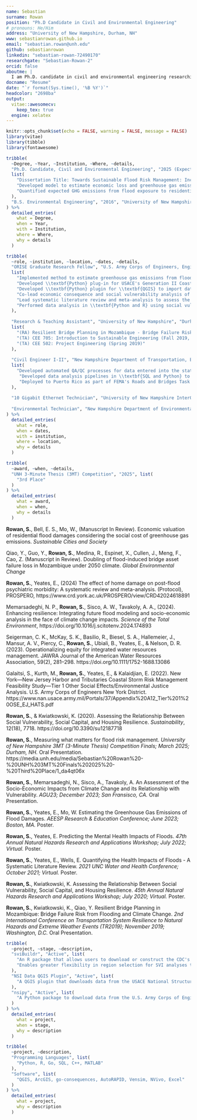 ```yaml
---
name: Sebastian
surname: Rowan
position: "Ph.D Candidate in Civil and Environmental Engineering"
# pronouns: He/Him
address: "University of New Hampshire, Durham, NH"
www: sebastianrowan.github.io
email: "sebastian.rowan@unh.edu"
github: sebastianrowan
linkedin: "sebastian-rowan-72490170"
researchgate: "Sebastian-Rowan-2"
orcid: false
aboutme: |
  I am Ph.D. candidate in civil and environmental engineering researching the impacts of flood events and climate change on people and communities. The goal of my research is to develop a more comprehensive understanding of the risks posed by floods to enable the development of mitigation efforts that prioritize long-term sustainability and community well-being.
docname: "Resume"
date: "`r format(Sys.time(), '%B %Y')`"
headcolor: "2698ba"
output:
  vitae::awesomecv:
    keep_tex: true
  engine: xelatex
---
```


```r
knitr::opts_chunk$set(echo = FALSE, warning = FALSE, message = FALSE)
library(vitae)
library(tibble)
library(fontawesome)
```

<!-- Alternative education icon
\hypertarget{education}{%
\section{\faUniversity~Education}\label{education}}
-->

<!-- \hypertarget{educ}{% -->
\section{\faGraduationCap~Education}\label{education}

```r
tribble(
  ~Degree, ~Year, ~Institution, ~Where, ~details,
  "Ph.D. Candidate, Civil and Environmental Engineering", "2025 (Expected)", "University of New Hampshire", "Durham, New Hampshire",
  list(
    "Dissertation Title: Towards Sustainable Flood Risk Management: Incorporating Uncertainty and Environmental Impacts", 
    "Developed model to estimate economic loss and greenhouse gas emissions from flood exposure to residential buildings using component-level fragility estimates in a \\textbf{Python-based} Monte-Carlo simulation",
    "Quantified expected GHG emissions from flood exposure to residential buildings under current and future climate projections in a nation-wide, multi-frequency flood risk assessment"
  ),
  "B.S. Environmental Engineering", "2016", "University of New Hampshire", "Durham, New Hampshire", list()
) %>%
  detailed_entries(
    what = Degree,
    when = Year,
    with = Institution,
    where = Where,
    why = details
  )
```

\hypertarget{exp}{%
\section{\faBriefcase~Experience}\label{experience}}

```r
tribble(
  ~role, ~institution, ~location, ~dates, ~details,
  "ORISE Graduate Research Fellow", "U.S. Army Corps of Engineers, Engineer Research Development Center", "Vicksburg, MS (Remote)", "Sep. 2020 - Present",
  list(
    "Implemented method to estimate greenhouse gas emissions from flood damage in USACE'S \"go-consequences\" flood consequence analysis tool",
    "Developed \\textbf{Python} plug-in for USACE's Generation II Coastal Resilience  Model (G2CRM) to assess social vulnerability in project study areas",
    "Developed \\textbf{Python} plugin for \\textbf{QGIS} to import data from the National Structures Inventory",
    "Co-lead economic consequence and social vulnerability analysis of future flooding in the Mississippi River Valley using \\textbf{Python and R}",
    "Lead systematic literature review and meta-analysis to assess the effect of home damage on post-flood psychiatric morbidity to support USACE effort to comprehensively assess \"Other Social Effects\" of floods for planning studies",
    "Performed data analysis in \\textbf{Python and R} using social vulnerability and other geospatial data to support Tier 1 Other Social Effects/Environmental Justice Analysis for the USACE New York/New Jersey Harbors and Tributaries Coastal Storm Risk Management Feasibility Study"
  ),
  
  "Research & Teaching Assistant", "University of New Hampshire", "Durham, NH", "Aug. 2018 - Dec. 2020",
  list(
    "(RA) Resilient Bridge Planning in Mozambique - Bridge Failure Risk from Flooding and Climate Change\n\t- Worked with stakeholders from the World Bank and the Mozambique National Roadway Agency to quantify flood risk posed to Mozamibique's national bridge portfolio under current and future climate projections using \\textbf{R, Python, and QGIS}",
    "(TA) CEE 705: Introduction to Sustainable Engineering (Fall 2019, Fall 2020)",
    "(TA) CEE 502: Project Engineering (Spring 2019)"
  ),
  
  "Civil Engineer I-II", "New Hampshire Department of Transportation, Bureau of Planning and Community Assistance", "Concord, NH", "Jan 2017 - Nov. 2018", 
  list(
    "Developed automated QA/QC processes for data entered into the statewide culvert and closed drainage systems database using \\textbf{ArcGIS/Python}",
     "Developed data analysis pipelines in \\textbf{SQL and Python} to produce standard reports to support Department-wide operations and assess progress on key performance metrics",
     "Deployed to Puerto Rico as part of FEMA's Roads and Bridges Task Force during the response to Hurricanes Irma and Maria to assist with data collection and reporting of roadway asset condition and repair status"
  ),
  
  "10 Gigabit Ethernet Technician", "University of New Hampshire InterOperability Laboratory", "Durham, NH", "Jun. 2014 - Dec. 2016", list(),
  
  "Environmental Technician", "New Hampshire Department of Environmental Services, Air Resources Division", "Concord, NH", "Summer 2015", list(),
) %>%
  detailed_entries(
    what = role,
    when = dates,
    with = institution,
    where = location,
    why = details
  )
```


\hypertarget{awards}{%
\section{\faTrophy~Awards}\label{awards}}

```r
tribble(
  ~award, ~when, ~details,
  "UNH 3-Minute Thesis (3MT) Competition", "2025", list(
    "3rd Place"
  )
) %>%
  detailed_entries(
    what = award,
    when = when,
    why = details
  )
```


\hypertarget{pubs}{%
\section{\faFile~Publications}\label{publications}}

\footnotesize

<!-- **Rowan, S.**, Permenter, R., Han, F., Mo, W. (Manuscript in preparation). Accounting for Building Variability in Flood Impact Estimation. -->

**Rowan, S.**, Bell, E. S., Mo, W., (Manuscript In Review). Economic valuation of residential flood damages considering the social cost of greenhouse gas emissions. _Sustainable Cities and Society_

Qiao, Y., Guo, Y., **Rowan, S.**, Medina, R., Espinet, X., Cullen, J., Meng, F., Cao, Z. (Manuscript in Review). Doubling of flood-induced bridge asset failure loss in Mozambique under 2050 climate. _Global Environmental Change_

**Rowan, S.**, Yeates, E., (2024) The effect of home damage on post-flood psychiatric morbidity: A systematic review and meta-analysis. (Protocol), PROSPERO, https://www.crd.york.ac.uk/PROSPERO/view/CRD42024618891

Memarsadeghi, N. P., **Rowan, S.**, Sisco, A. W., Tavakoly, A. A., (2024). Enhancing resilience: Integrating future flood modeling and socio-economic analysis in the face of climate change impacts. _Science of the Total Environment_, https://doi.org/10.1016/j.scitotenv.2024.174893

Seigerman, C. K., McKay, S. K., Basilio, R., Biesel, S. A., Hallemeier, J., Mansur, A. V., Piercy, C., **Rowan, S.**, Ubiali, B., Yeates, E., & Nelson, D. R. (2023). Operationalizing equity for integrated water resources management. JAWRA Journal of the American Water Resources Association, 59(2), 281–298. https://doi.org/10.1111/1752-1688.13086

Galaitsi, S., Kurth, M., **Rowan, S.**, Yeates, E., & Kalaidjian, E. (2022). New York—New Jersey Harbor and Tributaries Coastal Storm Risk Management Feasibility Study—Tier 1 Other Social Effects/Environmental Justice Analysis. U.S. Army Corps of Engineers New York District. https://www.nan.usace.army.mil/Portals/37/Appendix%20A12_Tier%201%20OSE_EJ_HATS.pdf

**Rowan, S.**, & Kwiatkowski, K. (2020). Assessing the Relationship Between Social Vulnerability, Social Capital, and Housing Resilience. _Sustainability_, 12(18), 7718. https://doi.org/10.3390/su12187718

\normalsize

\hypertarget{pres}{%
\section{\faUser~Presentations}\label{presentations}}

\footnotesize

**Rowan, S.**, Measuring what matters for flood risk management. *University of New Hampshire 3MT (3-Minute Thesis) Competition Finals; March 2025; Durham, NH.* Oral Presentation. https://media.unh.edu/media/Sebastian%20Rowan%20-%20UNH%203MT%20Finals%202025%20-%20Third%20Place/1_da4qt06x

**Rowan, S.**, Memarsadeghi, N., Sisco, A., Tavakoly, A. An Assessment of the Socio-Economic Impacts from Climate Change and its Relationship with Vulnerability. *AGU23; December 2023; San Fransisco, CA.* Oral Presentation.

**Rowan, S.**, Yeates, E., Mo, W. Estimating the Greenhouse Gas Emissions of Flood Damages. *AEESP Research & Education Conference; June 2023; Boston, MA.* Poster.

**Rowan, S.**, Yeates, E. Predicting the Mental Health Impacts of Floods. *47th Annual Natural Hazards Research and Applications Workshop; July 2022; Virtual.* Poster.

**Rowan, S.**, Yeates, E., Wells, E. Quantifying the Health Impacts of Floods - A Systematic Literature Review. *2021 UNC Water and Health Conference; October 2021; Virtual.* Poster.

**Rowan, S.**, Kwiatkowski, K. Assessing the Relationship Between Social Vulnerability, Social Capital, and Housing Resilience. *45th Annual Natural Hazards Research and Applications Workshop; July 2020; Virtual.* Poster.

**Rowan, S.**, Kwiatkowski, K., Qiao, Y. Resilient Bridge Planning in Mozambique: Bridge Failure Risk from Flooding and Climate Change. *2nd International Conference on Transportation System Resilience to Natural Hazards and Extreme Weather Events (TR2019); November 2019; Washington, D.C.* Oral Presentation.

\normalsize


\hypertarget{projects}{%
\section{\faGithub~Open Source Projects}\label{open-source-projects}}

```r
tribble(
  ~project, ~stage, ~description,
  "sviBuildr", "Active", list(
    "An R package that allows users to download or construct the CDC's Social Vulnerability Index as a tidyverse or simple features data frame.",
    "Enables greater flexibility in region selection for SVI analyses than is possible with state- or national-level datasets hosted by CDC."
  ),
  "NSI Data QGIS Plugin", "Active", list(
    "A QGIS plugin that downloads data from the USACE National Structures Inventory for a specified region and adds it to a map."
  ),
  "nsipy", "Active", list(
    "A Python package to download data from the U.S. Army Corps of Engineers National Structures Inventory using the NSI API."
  )
) %>%
  detailed_entries(
    what = project,
    when = stage,
    why = description
  )
```

\hypertarget{skills}{%
\section{\faHammer~Skills}\label{skills}}

```r
tribble(
  ~project, ~description,
  "Programming Languages", list(
    "Python, R, Go, SQL, C++, MATLAB"
  ),
  "Software", list(
    "QGIS, ArcGIS, go-consequences, AutoRAPID, Vensim, NVivo, Excel"
  )
) %>%
  detailed_entries(
    what = project,
    why = description
  )
```